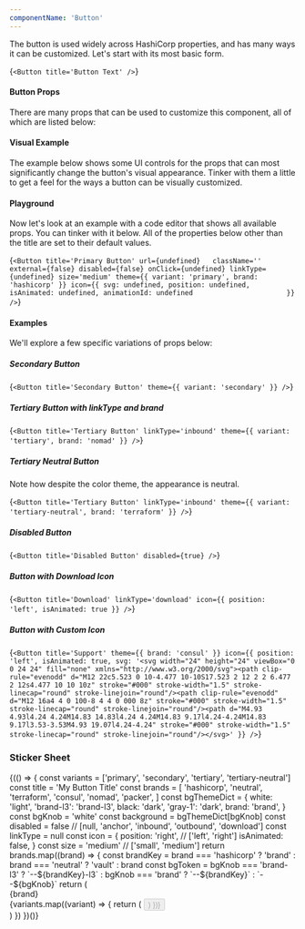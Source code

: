 ```yaml
---
componentName: 'Button'
---
```


The button is used widely across HashiCorp properties, and has many ways it can be customized. Let's start with its most basic form.

<LiveComponent>{`<Button title='Button Text' />`}</LiveComponent>

<UsageDetails packageJson={packageJson} />

#### Button Props

There are many props that can be used to customize this component, all of which are listed below:

<PropsTable props={componentProps} />

#### Visual Example

The example below shows some UI controls for the props that can most significantly change the button's visual appearance. Tinker with them a little to get a feel for the ways a button can be visually customized.

<!-- <KnobsComponent
  knobs={{
    title: componentProps.title,
    disabled: componentProps.disabled,
    size: componentProps.size,
    theme: {
      brand: componentProps.theme.brand,
      variant: componentProps.theme.variant,
    },
    linkType: componentProps.linkType,
    icon: {
      position: componentProps.icon.position,
    },
  }}
/> -->

#### Playground

Now let's look at an example with a code editor that shows all available props. You can tinker with it below. All of the properties below other than the title are set to their default values.

<LiveComponent>{`<Button
  title='Primary Button'
  url={undefined}  
  className=''
  external={false}
  disabled={false}
  onClick={undefined}
  linkType={undefined}
  size='medium'
  theme={{
    variant: 'primary',
    brand: 'hashicorp'
  }}
  icon={{
    svg: undefined,
    position: undefined,
    isAnimated: undefined,
    animationId: undefined                      
  }}
/>`}</LiveComponent>

#### Examples

We'll explore a few specific variations of props below:

##### Secondary Button

<LiveComponent>{`<Button
  title='Secondary Button'
  theme={{ variant: 'secondary' }}
/>`}</LiveComponent>

##### Tertiary Button with linkType and brand

<LiveComponent>{`<Button
  title='Tertiary Button'
  linkType='inbound'
  theme={{
    variant: 'tertiary',
    brand: 'nomad'
  }}
/>`}</LiveComponent>

##### Tertiary Neutral Button

Note how despite the color theme, the appearance is neutral.

<LiveComponent>{`<Button
  title='Tertiary Button'
  linkType='inbound'
  theme={{
    variant: 'tertiary-neutral',
    brand: 'terraform'
  }}
/>`}</LiveComponent>

##### Disabled Button

<LiveComponent>{`<Button
  title='Disabled Button'
  disabled={true}
/>`}</LiveComponent>

##### Button with Download Icon

<LiveComponent>{`<Button
  title='Download'
  linkType='download'
  icon={{ position: 'left', isAnimated: true }}
/>`}</LiveComponent>

##### Button with Custom Icon

<LiveComponent>{`<Button
  title='Support'
  theme={{ brand: 'consul' }}
  icon={{
    position: 'left',
    isAnimated: true,
    svg: '<svg width="24" height="24" viewBox="0 0 24 24" fill="none" xmlns="http://www.w3.org/2000/svg"><path clip-rule="evenodd" d="M12 22c5.523 0 10-4.477 10-10S17.523 2 12 2 2 6.477 2 12s4.477 10 10 10z" stroke="#000" stroke-width="1.5" stroke-linecap="round" stroke-linejoin="round"/><path clip-rule="evenodd" d="M12 16a4 4 0 100-8 4 4 0 000 8z" stroke="#000" stroke-width="1.5" stroke-linecap="round" stroke-linejoin="round"/><path d="M4.93 4.93l4.24 4.24M14.83 14.83l4.24 4.24M14.83 9.17l4.24-4.24M14.83 9.17l3.53-3.53M4.93 19.07l4.24-4.24" stroke="#000" stroke-width="1.5" stroke-linecap="round" stroke-linejoin="round"/></svg>'
  }}
/>`}</LiveComponent>

### Sticker Sheet

<div>
  {(() => {
    const variants = ['primary', 'secondary', 'tertiary', 'tertiary-neutral']
    const title = 'My Button Title'
    const brands = [
      'hashicorp',
      'neutral',
      'terraform',
      'consul',
      'nomad',
      'packer',
    ]
    const bgThemeDict = {
      white: 'light',
      'brand-l3': 'brand-l3',
      black: 'dark',
      'gray-1': 'dark',
      brand: 'brand',
    }
    const bgKnob = 'white'
    const background = bgThemeDict[bgKnob]
    const disabled = false
    // [null, 'anchor', 'inbound', 'outbound', 'download']
    const linkType = null
    const icon = {
      position: 'right', // ['left', 'right']
      isAnimated: false,
    }
    const size = 'medium' // ['small', 'medium']
    return brands.map((brand) => {
      const brandKey =
        brand === 'hashicorp' ? 'brand' : brand === 'neutral' ? 'vault' : brand
      const bgToken =
        bgKnob === 'brand-l3'
          ? `--${brandKey}-l3`
          : bgKnob === 'brand'
          ? `--${brandKey}`
          : `--${bgKnob}`
      return (
        <div
          style={{ padding: '24px 0 32px 0', background: `var(${bgToken})` }}
        >
          <div
            style={{
              marginLeft: '16px',
              color:
                background === 'light' || background === 'brand-l3'
                  ? 'var(--gray-3)'
                  : 'var(--white)',
            }}
            className="g-type-label"
          >
            {brand}
          </div>
          <div style={{ marginTop: '8px' }}>
            {variants.map((variant) => {
              return (
                <span key={variant} style={{ marginLeft: '16px' }}>
                  <Button
                    icon={icon}
                    linkType={linkType}
                    disabled={disabled}
                    title={title}
                    size={size}
                    url={'http://www.example.com'}
                    theme={{
                      brand,
                      variant,
                      background,
                    }}
                  />
                </span>
              )
            })}
          </div>
        </div>
      )
    })
  })()}
</div>

